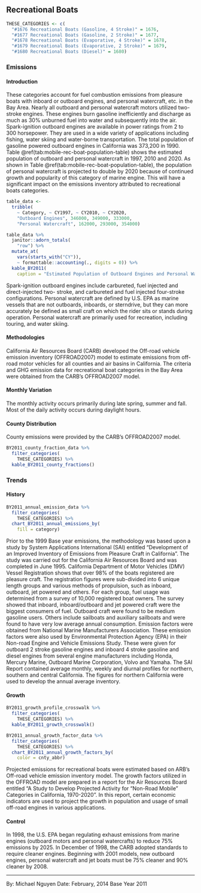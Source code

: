 ## Recreational Boats {#mobile-marine-boat-recreation}

```r
THESE_CATEGORIES <- c(
  "#1676 Recreational Boats (Gasoline, 4 Stroke)" = 1676,
  "#1677 Recreational Boats (Gasoline, 2 Stroke)" = 1677,
  "#1678 Recreational Boats (Evaporative, 4 Stroke)" = 1678,
  "#1679 Recreational Boats (Evaporative, 2 Stroke)" = 1679,
  "#1680 Recreational Boats (Diesel)" = 1680)
```

### Emissions

#### Introduction {-}

These categories account for fuel combustion emissions from pleasure boats with inboard or outboard engines, and personal watercraft, etc. in the Bay Area. Nearly all outboard and personal watercraft motors utilized two-stroke engines. These engines burn gasoline inefficiently and discharge as much as 30% unburned fuel into water and subsequently into the air. Spark-ignition outboard engines are available in power ratings from 2 to 300 horsepower. They are used in a wide variety of applications including fishing, water skiing and water-borne transportation. The total population of gasoline powered outboard engines in California was 373,200 in 1990. Table \@ref(tab:mobile-rec-boat-population-table) shows the estimated population of outboard and personal watercraft in 1997, 2010 and 2020. As shown in Table \@ref(tab:mobile-rec-boat-population-table), the population of personal watercraft is projected to double by 2020 because of continued growth and popularity of this category of marine engine. This will have a significant impact on the emissions inventory attributed to recreational boats categories.

```r
table_data <- 
  tribble(
    ~ Category, ~ CY1997, ~ CY2010, ~ CY2020,
    "Outboard Engines", 346000, 349000, 333000,
    "Personal Watercraft", 162000, 293000, 354000)

table_data %>%
  janitor::adorn_totals(
    "row") %>%
  mutate_at(
    vars(starts_with("CY")),
    ~ formattable::accounting(., digits = 0)) %>%
  kable_BY2011(
    caption = "Estimated Population of Outboard Engines and Personal Watercraft in 1997, 2010 and 2020 in California.")
```

Spark-ignition outboard engines include carbureted, fuel injected and direct-injected two- stroke, and carbureted and fuel injected four-stroke configurations. Personal watercraft are defined by U.S. EPA as marine vessels that are not outboards, inboards, or sterndrive, but they can more accurately be defined as small craft on which the rider sits or stands during operation. Personal watercraft are primarily used for recreation, including touring, and water skiing.

#### Methodologies {-}

California Air Resources Board (CARB) developed the Off-road vehicle emission inventory (OFFROAD2007) model to estimate emissions from off-road motor vehicles for all counties and air basins in California. The criteria and GHG emission data for recreational boat categories in the Bay Area were obtained from the CARB’s OFFROAD2007 model.

#### Monthly Variation {-}

The monthly activity occurs primarily during late spring, summer and fall. Most of the daily activity occurs during daylight hours.

#### County Distribution {-}

County emissions were provided by the CARB’s OFFROAD2007 model.

```r
BY2011_county_fraction_data %>%
  filter_categories(
    THESE_CATEGORIES) %>%
  kable_BY2011_county_fractions()
```

### Trends {#mobile-marine-boat-recreation-trend}

#### History {-}

```r
BY2011_annual_emission_data %>%
  filter_categories(
    THESE_CATEGORIES) %>%
  chart_BY2011_annual_emissions_by(
    fill = category) 
```

Prior to the 1999 Base year emissions, the methodology was based upon a study by System Applications International (SAI) entitled “Development of an Improved Inventory of Emissions from Pleasure Craft in California”. The study was carried out for the California Air Resources Board and was completed in June 1995. California Department of Motor Vehicles (DMV) Vessel Registration shows that over 98% of the boats registered are pleasure craft. The registration figures were sub-divided into 6 unique length groups and various methods of propulsion, such as inboard, outboard, jet powered and others. For each group, fuel usage was determined from a survey of 10,000 registered boat owners. The survey showed that inboard, inboard/outboard and jet powered craft were the biggest consumers of fuel. Outboard craft were found to be medium gasoline users. Others include sailboats and auxiliary sailboats and were found to have very low average annual consumption. Emission factors were obtained from National Marine Manufacturers Association. These emission factors were also used by Environmental Protection Agency (EPA) in their Non-road Engine and Vehicle Emissions Study. These were given for outboard 2 stroke gasoline engines and inboard 4 stroke gasoline and diesel engines from several engine manufacturers including Honda, Mercury Marine, Outboard Marine Corporation, Volvo and Yamaha. The SAI Report contained average monthly, weekly and diurnal profiles for northern, southern and central California. The figures for northern California were used to develop the annual average inventory.

#### Growth {-}

```r
BY2011_growth_profile_crosswalk %>%
  filter_categories(
    THESE_CATEGORIES) %>%
  kable_BY2011_growth_crosswalk()
```

```r
BY2011_annual_growth_factor_data %>%
  filter_categories(
    THESE_CATEGORIES) %>%
  chart_BY2011_annual_growth_factors_by(
    color = cnty_abbr) 
```

Projected emissions for recreational boats were estimated based on ARB’s Off-road vehicle emission inventory model. The growth factors utilized in the OFFROAD model are prepared in a report for the Air Resources Board entitled “A Study to Develop Projected Activity for “Non-Road Mobile” Categories in California, 1970-2020”. In this report, certain economic indicators are used to project the growth in population and usage of small off-road engines in various applications.

#### Control {-}

In 1998, the U.S. EPA began regulating exhaust emissions from marine engines (outboard motors and personal watercrafts) to reduce 75% emissions by 2025. In December of 1998, the CARB adopted standards to require cleaner engines. Beginning with 2001 models, new outboard engines, personal watercraft and jet boats must be 75% cleaner and 90% cleaner by 2008.

***

By: Michael Nguyen 
Date: February, 2014 
Base Year 2011
